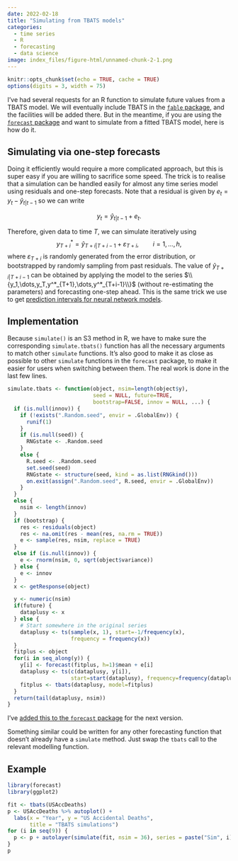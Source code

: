 ```yaml
---
date: 2022-02-18
title: "Simulating from TBATS models"
categories:
  - time series
  - R
  - forecasting
  - data science
image: index_files/figure-html/unnamed-chunk-2-1.png
---
```


```r
knitr::opts_chunk$set(echo = TRUE, cache = TRUE)
options(digits = 3, width = 75)
```

I've had several requests for an R function to simulate future values from a TBATS model. We will eventually include TBATS in the [`fable` package](https://fable.tidyverts.org), and the facilities will be added there. But in the meantime, if you are using the [`forecast` package](https://pkg.robjhyndman.com/forecast) and want to simulate from a fitted TBATS model, here is how do it.

## Simulating via one-step forecasts

Doing it efficiently would require a more complicated approach, but this is super easy if you are willing to sacrifice some speed. The trick is to realise that a simulation can be handled easily for almost any time series model using residuals and one-step forecasts. Note that a residual is given by
$e_t = y_t - \hat{y}_{t|t-1}$ so we can write

$$y_t = \hat{y}_{t|t-1} + e_t.$$

Therefore, given data to time $T$, we can simulate iteratively using
$$y_{T+i}^* = \hat{y}_{T+i|T+i-1} + \varepsilon_{T+i}, \qquad i=1,\dots,h,$$
where $\varepsilon_{T+i}$ is randomly generated from the error distribution, or bootstrapped by randomly sampling from past residuals. The value of $\hat{y}_{T+i|T+i-1}$ can be obtained by applying the model to the series $\\{y_1,\dots,y_T,y^*_{T+1},\dots,y^*_{T+i-1}\\}$ (without re-estimating the parameters) and forecasting one-step ahead. This is the same trick we use to get [prediction intervals for neural network models](https://otexts.com/fpp3/nnetar.html#prediction-intervals-5).

## Implementation

Because `simulate()` is an S3 method in R, we have to make sure the corresponding `simulate.tbats()` function has all the necessary arguments to match other `simulate` functions. It's also good to make it as close as possible to other `simulate` functions in the `forecast` package, to make it easier for users when switching between them. The real work is done in the last few lines.

```r
simulate.tbats <- function(object, nsim=length(object$y),
                           seed = NULL, future=TRUE,
                           bootstrap=FALSE, innov = NULL, ...) {
  if (is.null(innov)) {
    if (!exists(".Random.seed", envir = .GlobalEnv)) {
      runif(1)
    }
    if (is.null(seed)) {
      RNGstate <- .Random.seed
    }
    else {
      R.seed <- .Random.seed
      set.seed(seed)
      RNGstate <- structure(seed, kind = as.list(RNGkind()))
      on.exit(assign(".Random.seed", R.seed, envir = .GlobalEnv))
    }
  }
  else {
    nsim <- length(innov)
  }
  if (bootstrap) {
    res <- residuals(object)
    res <- na.omit(res - mean(res, na.rm = TRUE))
    e <- sample(res, nsim, replace = TRUE)
  }
  else if (is.null(innov)) {
    e <- rnorm(nsim, 0, sqrt(object$variance))
  } else {
    e <- innov
  }
  x <- getResponse(object)

  y <- numeric(nsim)
  if(future) {
    dataplusy <- x
  } else {
    # Start somewhere in the original series
    dataplusy <- ts(sample(x, 1), start=-1/frequency(x),
                    frequency = frequency(x))
  }
  fitplus <- object
  for(i in seq_along(y)) {
    y[i] <- forecast(fitplus, h=1)$mean + e[i]
    dataplusy <- ts(c(dataplusy, y[i]),
                    start=start(dataplusy), frequency=frequency(dataplusy))
    fitplus <- tbats(dataplusy, model=fitplus)
  }
  return(tail(dataplusy, nsim))
}
```

I've [added this to the `forecast` package](https://github.com/robjhyndman/forecast/commit/309f4d9a16b9a04e34b23219d097b0388e97c04a) for the next version.

Something similar could be written for any other forecasting function that doesn't already have a `simulate` method. Just swap the `tbats` call to the relevant modelling function.

## Example

```r
library(forecast)
library(ggplot2)

fit <- tbats(USAccDeaths)
p <- USAccDeaths %>% autoplot() +
  labs(x = "Year", y = "US Accidental Deaths",
       title = "TBATS simulations")
for (i in seq(9)) {
  p <- p + autolayer(simulate(fit, nsim = 36), series = paste("Sim", i))
}
p
```
